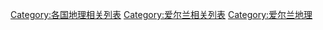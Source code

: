 {{portal|爱尔兰}}
{{Cat main|爱尔兰地理}}
[[Category:各国地理相关列表|Category:各国地理相关列表]]
[[Category:爱尔兰相关列表|Category:爱尔兰相关列表]]
[[Category:爱尔兰地理|Category:爱尔兰地理]]